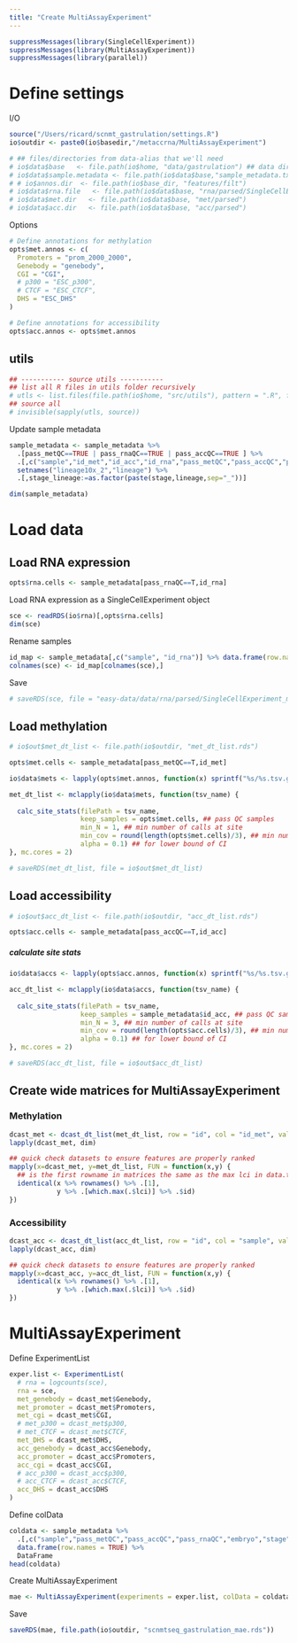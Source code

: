 ```yaml
---
title: "Create MultiAssayExperiment"
---
```


```r
suppressMessages(library(SingleCellExperiment))
suppressMessages(library(MultiAssayExperiment))
suppressMessages(library(parallel))
```

# Define settings

I/O
```r
source("/Users/ricard/scnmt_gastrulation/settings.R")
io$outdir <- paste0(io$basedir,"/metaccrna/MultiAssayExperiment")
```

```r
# ## files/directories from data-alias that we'll need
# io$data$base   <- file.path(io$home, "data/gastrulation") ## data dir
# io$data$sample.metadata <- file.path(io$data$base,"sample_metadata.txt")
# # io$annos.dir  <- file.path(io$base_dir, "features/filt")
# io$data$rna.file   <- file.path(io$data$base, "rna/parsed/SingleCellExperiment.rds")
# io$data$met.dir   <- file.path(io$data$base, "met/parsed")
# io$data$acc.dir   <- file.path(io$data$base, "acc/parsed")
```

Options
```r
# Define annotations for methylation
opts$met.annos <- c(
  Promoters = "prom_2000_2000",
  Genebody = "genebody",
  CGI = "CGI",
  # p300 = "ESC_p300",
  # CTCF = "ESC_CTCF",
  DHS = "ESC_DHS"
)

# Define annotations for accessibility
opts$acc.annos <- opts$met.annos
```

## utils

```r
## ----------- source utils ----------- 
## list all R files in utils folder recursively
# utls <- list.files(file.path(io$home, "src/utils"), pattern = ".R", full.names = TRUE, recursive = TRUE)
## source all
# invisible(sapply(utls, source))
```

Update sample metadata
```r
sample_metadata <- sample_metadata %>% 
  .[pass_metQC==TRUE | pass_rnaQC==TRUE | pass_accQC==TRUE ] %>% 
  .[,c("sample","id_met","id_acc","id_rna","pass_metQC","pass_accQC","pass_rnaQC","embryo","stage","lineage10x_2")] %>%
  setnames("lineage10x_2","lineage") %>%
  .[,stage_lineage:=as.factor(paste(stage,lineage,sep="_"))]

dim(sample_metadata)
```

# Load data

## Load RNA expression

```r
opts$rna.cells <- sample_metadata[pass_rnaQC==T,id_rna]
```

Load RNA expression as a SingleCellExperiment object
```r
sce <- readRDS(io$rna)[,opts$rna.cells]
dim(sce)
```

Rename samples
```r
id_map <- sample_metadata[,c("sample", "id_rna")] %>% data.frame(row.names = 2)
colnames(sce) <- id_map[colnames(sce),]
```

Save
```r
# saveRDS(sce, file = "easy-data/data/rna/parsed/SingleCellExperiment_matching-cells.rds")
```

## Load methylation

```r
# io$out$met_dt_list <- file.path(io$outdir, "met_dt_list.rds")
```

```r
opts$met.cells <- sample_metadata[pass_metQC==T,id_met]
```

```r
io$data$mets <- lapply(opts$met.annos, function(x) sprintf("%s/%s.tsv.gz", io$met_data_parsed, x))

met_dt_list <- mclapply(io$data$mets, function(tsv_name) {
  
  calc_site_stats(filePath = tsv_name,
                  keep_samples = opts$met.cells, ## pass QC samples
                  min_N = 1, ## min number of calls at site
                  min_cov = round(length(opts$met.cells)/3), ## min number of cells
                  alpha = 0.1) ## for lower bound of CI
}, mc.cores = 2)
```

```r
# saveRDS(met_dt_list, file = io$out$met_dt_list)
```

## Load accessibility

```r
# io$out$acc_dt_list <- file.path(io$outdir, "acc_dt_list.rds")
```

```r
opts$acc.cells <- sample_metadata[pass_accQC==T,id_acc]
```

##### calculate site stats

```r
io$data$accs <- lapply(opts$acc.annos, function(x) sprintf("%s/%s.tsv.gz", io$acc_data_parsed, x))

acc_dt_list <- mclapply(io$data$accs, function(tsv_name) {
  
  calc_site_stats(filePath = tsv_name,
                  keep_samples = sample_metadata$id_acc, ## pass QC samples
                  min_N = 3, ## min number of calls at site
                  min_cov = round(length(opts$acc.cells)/3), ## min number of cells
                  alpha = 0.1) ## for lower bound of CI
}, mc.cores = 2)
```

```r
# saveRDS(acc_dt_list, file = io$out$acc_dt_list)
```


## Create wide matrices for MultiAssayExperiment

### Methylation

```r
dcast_met <- dcast_dt_list(met_dt_list, row = "id", col = "id_met", value.var = "rate")
lapply(dcast_met, dim)
```

```r
## quick check datasets to ensure features are properly ranked
mapply(x=dcast_met, y=met_dt_list, FUN = function(x,y) {
  ## is the first rowname in matrices the same as the max lci in data.table?
  identical(x %>% rownames() %>% .[1],
            y %>% .[which.max(.$lci)] %>% .$id)
})
```

### Accessibility

```r
dcast_acc <- dcast_dt_list(acc_dt_list, row = "id", col = "sample", value.var = "rate")
lapply(dcast_acc, dim)
```

```r
## quick check datasets to ensure features are properly ranked
mapply(x=dcast_acc, y=acc_dt_list, FUN = function(x,y) {
  identical(x %>% rownames() %>% .[1],
            y %>% .[which.max(.$lci)] %>% .$id)
})
```


# MultiAssayExperiment

Define ExperimentList
```r
exper.list <- ExperimentList(
  # rna = logcounts(sce),
  rna = sce,
  met_genebody = dcast_met$Genebody,
  met_promoter = dcast_met$Promoters,
  met_cgi = dcast_met$CGI,
  # met_p300 = dcast_met$p300,
  # met_CTCF = dcast_met$CTCF,
  met_DHS = dcast_met$DHS,
  acc_genebody = dcast_acc$Genebody,
  acc_promoter = dcast_acc$Promoters,
  acc_cgi = dcast_acc$CGI,
  # acc_p300 = dcast_acc$p300,
  # acc_CTCF = dcast_acc$CTCF,
  acc_DHS = dcast_acc$DHS
)
```

Define colData
```r
coldata <- sample_metadata %>%
  .[,c("sample","pass_metQC","pass_accQC","pass_rnaQC","embryo","stage","lineage")] %>% 
  data.frame(row.names = TRUE) %>% 
  DataFrame
head(coldata)
```

Create MultiAssayExperiment
```r
mae <- MultiAssayExperiment(experiments = exper.list, colData = coldata)
```

Save
```r
saveRDS(mae, file.path(io$outdir, "scnmtseq_gastrulation_mae.rds"))
```
